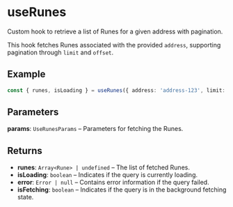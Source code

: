 # useRunes 

Custom hook to retrieve a list of Runes for a given address with pagination.

This hook fetches Runes associated with the provided `address`, supporting pagination through `limit` and `offset`.

## Example

```typescript
const { runes, isLoading } = useRunes({ address: 'address-123', limit: 10, offset: 0 });
```

## Parameters

**params**: `UseRunesParams` – Parameters for fetching the Runes.

## Returns
- **runes**: `Array<Rune> | undefined` – The list of fetched Runes.
- **isLoading**: `boolean` – Indicates if the query is currently loading.
- **error**: `Error | null` – Contains error information if the query failed.
- **isFetching**: `boolean` – Indicates if the query is in the background fetching state.
